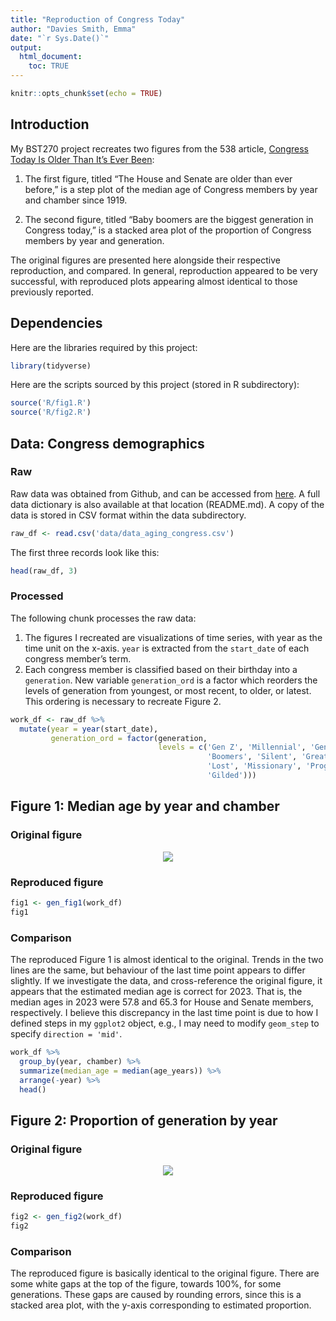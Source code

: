 ```yaml
---
title: "Reproduction of Congress Today"
author: "Davies Smith, Emma"
date: "`r Sys.Date()`"
output: 
  html_document:
    toc: TRUE
---
```


```r
knitr::opts_chunk$set(echo = TRUE)
```

## Introduction

My BST270 project recreates two figures from the 538 article, [Congress Today Is Older Than It's Ever Been](https://fivethirtyeight.com/features/aging-congress-boomers/):

1. The first figure, titled "The House and Senate are older than ever before," is a step plot of the median age of Congress members by year and chamber since 1919. 

2. The second figure, titled "Baby boomers are the biggest generation in Congress today," is a stacked area plot of the proportion of Congress members by year and generation.

The original figures are presented here alongside their respective reproduction, and compared. In general, reproduction appeared to be very successful, with reproduced plots appearing almost identical to those previously reported.


## Dependencies

Here are the libraries required by this project:
```r
library(tidyverse)
```

Here are the scripts sourced by this project (stored in R subdirectory):
```r
source('R/fig1.R')
source('R/fig2.R')
```

## Data: Congress demographics

### Raw
Raw data was obtained from Github, and can be accessed from [here](https://github.com/fivethirtyeight/data/tree/master/congress-demographics). A full data dictionary is also available at that location (README.md). A copy of the data is stored in CSV format within the data subdirectory.

```r
raw_df <- read.csv('data/data_aging_congress.csv')
```

The first three records look like this:
```r
head(raw_df, 3)
```

### Processed
The following chunk processes the raw data: 

1. The figures I recreated are visualizations of time series, with year as the time unit on the x-axis. `year` is extracted from the `start_date` of each congress member's term.
2. Each congress member is classified based on their birthday into a `generation`. New variable `generation_ord` is a factor which reorders the levels of generation from youngest, or most recent, to older, or latest. This ordering is necessary to recreate Figure 2.

```r
work_df <- raw_df %>%
  mutate(year = year(start_date),
         generation_ord = factor(generation,
                                 levels = c('Gen Z', 'Millennial', 'Gen X',
                                            'Boomers', 'Silent', 'Greatest', 
                                            'Lost', 'Missionary', 'Progressive',
                                            'Gilded')))
```


## Figure 1: Median age by year and chamber

### Original figure
<center>
[<img src='fig/fig1_original.png'>](https://fivethirtyeight.com/features/aging-congress-boomers/#:~:text=in%201913.-,%22%3E2,-What%E2%80%99s%20behind%20these)
</center>

### Reproduced figure
```r
fig1 <- gen_fig1(work_df)
fig1
```

### Comparison
The reproduced Figure 1 is almost identical to the original. Trends in the two lines are the same, but behaviour of the last time point appears to differ slightly. If we investigate the data, and cross-reference the original figure, it appears that the estimated median age is correct for 2023. That is, the median ages in 2023 were 57.8 and 65.3 for House and Senate members, respectively. I believe this discrepancy in the last time point is due to how I defined steps in my `ggplot2` object, e.g., I may need to modify `geom_step` to specify `direction = 'mid'`.


```r
work_df %>% 
  group_by(year, chamber) %>%
  summarize(median_age = median(age_years)) %>%
  arrange(-year) %>%
  head()
```

## Figure 2: Proportion of generation by year

### Original figure

<center>
[<img src='fig/fig2_original.png'>](https://fivethirtyeight.com/features/aging-congress-boomers/#:~:text=in%20the%20mid%2D-,2010s.,-Thanks%20to%20their)
</center>

### Reproduced figure

```r
fig2 <- gen_fig2(work_df)
fig2
```

### Comparison
The reproduced figure is basically identical to the original figure. There are some white gaps at the top of the figure, towards 100%, for some generations. These gaps are caused by rounding errors, since this is a stacked area plot, with the y-axis corresponding to estimated proportion.